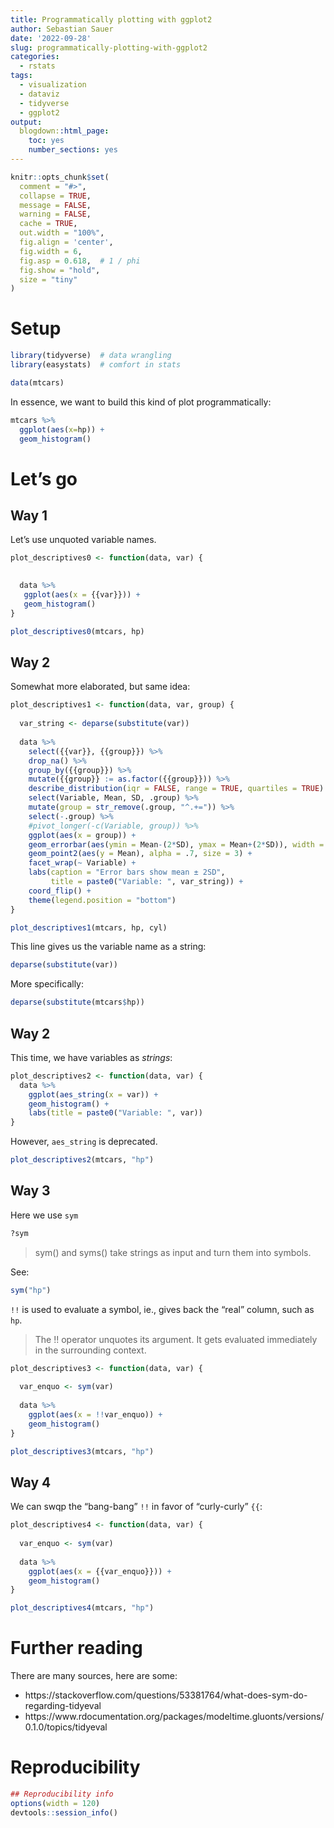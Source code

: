 ```yaml
---
title: Programmatically plotting with ggplot2
author: Sebastian Sauer
date: '2022-09-28'
slug: programmatically-plotting-with-ggplot2
categories:
  - rstats
tags:
  - visualization
  - dataviz
  - tidyverse
  - ggplot2
output:
  blogdown::html_page:
    toc: yes
    number_sections: yes
---
```




```r
knitr::opts_chunk$set(
  comment = "#>",
  collapse = TRUE,
  message = FALSE,
  warning = FALSE,
  cache = TRUE,
  out.width = "100%",
  fig.align = 'center',
  fig.width = 6,
  fig.asp = 0.618,  # 1 / phi
  fig.show = "hold",
  size = "tiny"
)
```



# Setup

```r
library(tidyverse)  # data wrangling
library(easystats)  # comfort in stats
```



```r
data(mtcars)
```


In essence,
we want to build this kind of plot programmatically:



```r
mtcars %>% 
  ggplot(aes(x=hp)) +
  geom_histogram()
```




# Let's go

## Way 1

Let's use unquoted variable names.

```r
plot_descriptives0 <- function(data, var) {
  

  data %>% 
   ggplot(aes(x = {{var}})) +
   geom_histogram()
}

plot_descriptives0(mtcars, hp)
```



## Way 2

Somewhat more elaborated, but same idea:

```r
plot_descriptives1 <- function(data, var, group) {
  
  var_string <- deparse(substitute(var))
  
  data %>% 
    select({{var}}, {{group}}) %>%
    drop_na() %>% 
    group_by({{group}}) %>%
    mutate({{group}} := as.factor({{group}})) %>%  
    describe_distribution(iqr = FALSE, range = TRUE, quartiles = TRUE) %>% 
    select(Variable, Mean, SD, .group) %>% 
    mutate(group = str_remove(.group, "^.+=")) %>% 
    select(-.group) %>% 
    #pivot_longer(-c(Variable, group)) %>% 
    ggplot(aes(x = group)) +
    geom_errorbar(aes(ymin = Mean-(2*SD), ymax = Mean+(2*SD)), width = .1) +
    geom_point2(aes(y = Mean), alpha = .7, size = 3) +
    facet_wrap(~ Variable) +
    labs(caption = "Error bars show mean ± 2SD",
         title = paste0("Variable: ", var_string)) +
    coord_flip() +
    theme(legend.position = "bottom")
}
```




```r
plot_descriptives1(mtcars, hp, cyl)
```




This line gives us the variable name as a string:
```r
deparse(substitute(var))
```

More specifically:

```r
deparse(substitute(mtcars$hp))
```





## Way 2



This time, we have variables as *strings*:

```r
plot_descriptives2 <- function(data, var) {
  data %>% 
    ggplot(aes_string(x = var)) +
    geom_histogram() +
    labs(title = paste0("Variable: ", var))
}
```


However, `aes_string` is deprecated.

```r
plot_descriptives2(mtcars, "hp")
```



## Way 3

Here we use `sym`

```r
?sym
```


>   sym() and syms() take strings as input and turn them into symbols.

See:

```r
sym("hp")
```


`!!` is used to evaluate a symbol, ie., gives back the "real" column, such as `hp`.




>   The !! operator unquotes its argument. It gets evaluated immediately in the surrounding context.


```r
plot_descriptives3 <- function(data, var) {
  
  var_enquo <- sym(var)
  
  data %>% 
    ggplot(aes(x = !!var_enquo)) +
    geom_histogram()
}

plot_descriptives3(mtcars, "hp")
```



## Way 4

We can swqp the "bang-bang" `!!` in favor of "curly-curly" `{{`:

```r
plot_descriptives4 <- function(data, var) {
  
  var_enquo <- sym(var)
  
  data %>% 
    ggplot(aes(x = {{var_enquo}})) +
    geom_histogram()
}

plot_descriptives4(mtcars, "hp")
```


# Further reading

There are many sources, here are some:

- https://stackoverflow.com/questions/53381764/what-does-sym-do-regarding-tidyeval
- https://www.rdocumentation.org/packages/modeltime.gluonts/versions/0.1.0/topics/tidyeval


# Reproducibility

```r
## Reproducibility info
options(width = 120)
devtools::session_info()

```


